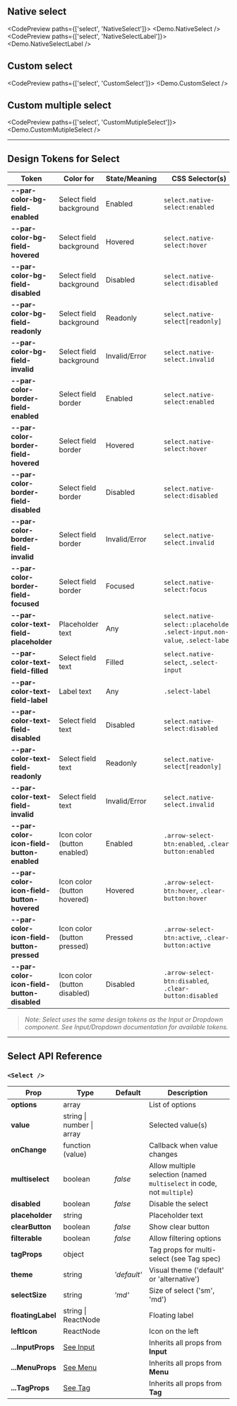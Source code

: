 
## Native select

<CodePreview paths={['select', 'NativeSelect']}>
  <Demo.NativeSelect />
</CodePreview>
<CodePreview paths={['select', 'NativeSelectLabel']}>
  <Demo.NativeSelectLabel />
</CodePreview>

## Custom select

<CodePreview paths={['select', 'CustomSelect']}>
  <Demo.CustomSelect />
</CodePreview>

## Custom multiple select

<CodePreview paths={['select', 'CustomMutipleSelect']}>
  <Demo.CustomMutipleSelect />
</CodePreview>

---

## Design Tokens for Select

| **Token**                                  | **Color for**                | **State/Meaning** | **CSS Selector(s)**                                                             |
| ------------------------------------------ | ---------------------------- | ----------------- | ------------------------------------------------------------------------------- |
| **--par-color-bg-field-enabled**           | Select field background      | Enabled           | `select.native-select:enabled`                                                  |
| **--par-color-bg-field-hovered**           | Select field background      | Hovered           | `select.native-select:hover`                                                    |
| **--par-color-bg-field-disabled**          | Select field background      | Disabled          | `select.native-select:disabled`                                                 |
| **--par-color-bg-field-readonly**          | Select field background      | Readonly          | `select.native-select[readonly]`                                                |
| **--par-color-bg-field-invalid**           | Select field background      | Invalid/Error     | `select.native-select.invalid`                                                  |
| **--par-color-border-field-enabled**       | Select field border          | Enabled           | `select.native-select:enabled`                                                  |
| **--par-color-border-field-hovered**       | Select field border          | Hovered           | `select.native-select:hover`                                                    |
| **--par-color-border-field-disabled**      | Select field border          | Disabled          | `select.native-select:disabled`                                                 |
| **--par-color-border-field-invalid**       | Select field border          | Invalid/Error     | `select.native-select.invalid`                                                  |
| **--par-color-border-field-focused**       | Select field border          | Focused           | `select.native-select:focus`                                                    |
| **--par-color-text-field-placeholder**     | Placeholder text             | Any               | `select.native-select::placeholder`, `.select-input.non-value`, `.select-label` |
| **--par-color-text-field-filled**          | Select field text            | Filled            | `select.native-select`, `.select-input`                                         |
| **--par-color-text-field-label**           | Label text                   | Any               | `.select-label`                                                                 |
| **--par-color-text-field-disabled**        | Select field text            | Disabled          | `select.native-select:disabled`                                                 |
| **--par-color-text-field-readonly**        | Select field text            | Readonly          | `select.native-select[readonly]`                                                |
| **--par-color-text-field-invalid**         | Select field text            | Invalid/Error     | `select.native-select.invalid`                                                  |
| **--par-color-icon-field-button-enabled**  | Icon color (button enabled)  | Enabled           | `.arrow-select-btn:enabled`, `.clear-button:enabled`                            |
| **--par-color-icon-field-button-hovered**  | Icon color (button hovered)  | Hovered           | `.arrow-select-btn:hover`, `.clear-button:hover`                                |
| **--par-color-icon-field-button-pressed**  | Icon color (button pressed)  | Pressed           | `.arrow-select-btn:active`, `.clear-button:active`                              |
| **--par-color-icon-field-button-disabled** | Icon color (button disabled) | Disabled          | `.arrow-select-btn:disabled`, `.clear-button:disabled`                          |

> _Note: Select uses the same design tokens as the Input or Dropdown component. See Input/Dropdown documentation for available tokens._

---

## Select API Reference

### `<Select />`

| **Prop**          | **Type**                  | **Default** | **Description**                                                        |
| ----------------- | ------------------------- | ----------- | ---------------------------------------------------------------------- |
| **options**       | array                     |             | List of options                                                        |
| **value**         | string \| number \| array |             | Selected value(s)                                                      |
| **onChange**      | function (value)          |             | Callback when value changes                                            |
| **multiselect**   | boolean                   | _false_     | Allow multiple selection (named `multiselect` in code, not `multiple`) |
| **disabled**      | boolean                   | _false_     | Disable the select                                                     |
| **placeholder**   | string                    |             | Placeholder text                                                       |
| **clearButton**   | boolean                   | _false_     | Show clear button                                                      |
| **filterable**    | boolean                   | _false_     | Allow filtering options                                                |
| **tagProps**      | object                    |             | Tag props for multi-select (see Tag spec)                              |
| **theme**         | string                    | _'default'_ | Visual theme ('default' or 'alternative')                              |
| **selectSize**    | string                    | _'md'_      | Size of select ('sm', 'md')                                            |
| **floatingLabel** | string \| ReactNode       |             | Floating label                                                         |
| **leftIcon**      | ReactNode                 |             | Icon on the left                                                       |
| **...InputProps** | [See Input](../BaseInput) |             | Inherits all props from **Input**                                      |
| **...MenuProps**  | [See Menu](../menu)       |             | Inherits all props from **Menu**                                       |
| **...TagProps**   | [See Tag](../tag)         |             | Inherits all props from **Tag**                                        |

